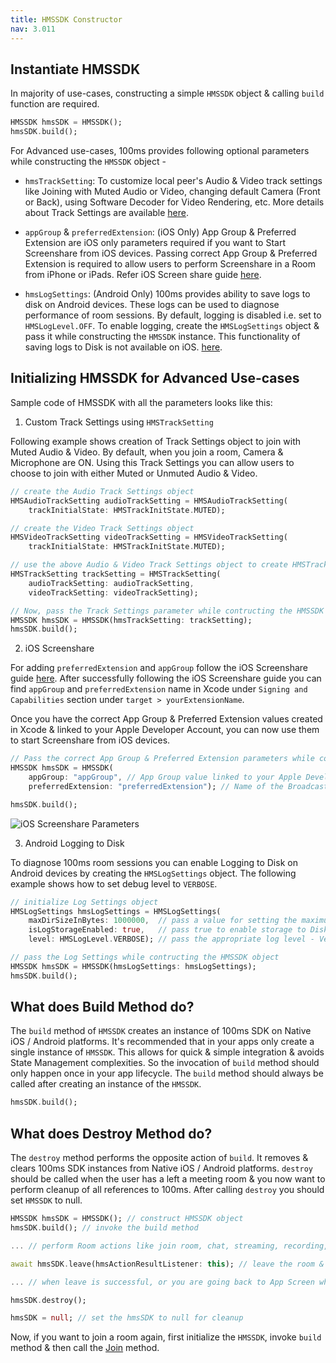 ```yaml
---
title: HMSSDK Constructor
nav: 3.011
---
```


## Instantiate HMSSDK

In majority of use-cases, constructing a simple `HMSSDK` object & calling `build` function are required.

```dart
HMSSDK hmsSDK = HMSSDK();
hmsSDK.build();
```

For Advanced use-cases, 100ms provides following optional parameters while constructing the `HMSSDK` object -

- `hmsTrackSetting`: To customize local peer's Audio & Video track settings like Joining with Muted Audio or Video, changing default Camera (Front or Back), using Software Decoder for Video Rendering, etc. More details about Track Settings are available [here](https://www.100ms.live/docs/flutter/v2/advanced-features/set-track-settings).


- `appGroup` & `preferredExtension`: (iOS Only) App Group & Preferred Extension are iOS only parameters required if you want to Start Screenshare from iOS devices. Passing correct App Group & Preferred Extension is required to allow users to perform Screenshare in a Room from iPhone or iPads. Refer iOS Screen share guide [here](https://www.100ms.live/docs/flutter/v2/features/screen-share#i-os-setup).


- `hmsLogSettings`: (Android Only) 100ms provides ability to save logs to disk on Android devices. These logs can be used to diagnose performance of room sessions. By default, logging is disabled i.e. set to `HMSLogLevel.OFF`. To enable logging, create the `HMSLogSettings` object & pass it while constructing the `HMSSDK` instance. This functionality of saving logs to Disk is not available on iOS. [here](https://www.100ms.live/docs/flutter/v2/features/error-handling#setting-log-levels-in-sdk).



## Initializing HMSSDK for Advanced Use-cases 

Sample code of HMSSDK with all the parameters looks like this:

1. Custom Track Settings using `HMSTrackSetting`

Following example shows creation of Track Settings object to join with Muted Audio & Video. By default, when you join a room, Camera & Microphone are ON. Using this Track Settings you can allow users to choose to join with either Muted or Unmuted Audio & Video.

```dart
// create the Audio Track Settings object
HMSAudioTrackSetting audioTrackSetting = HMSAudioTrackSetting(
    trackInitialState: HMSTrackInitState.MUTED);

// create the Video Track Settings object
HMSVideoTrackSetting videoTrackSetting = HMSVideoTrackSetting(                                
    trackInitialState: HMSTrackInitState.MUTED);

// use the above Audio & Video Track Settings object to create HMSTrackSettings 
HMSTrackSetting trackSetting = HMSTrackSetting(
    audioTrackSetting: audioTrackSetting,
    videoTrackSetting: videoTrackSetting);

// Now, pass the Track Settings parameter while contructing the HMSSDK object
HMSSDK hmsSDK = HMSSDK(hmsTrackSetting: trackSetting);
hmsSDK.build();
```

2. iOS Screenshare

For adding `preferredExtension` and `appGroup` follow the iOS Screenshare guide [here](https://www.100ms.live/docs/flutter/v2/features/screen-share#i-os-setup).
After successfully following the iOS Screenshare guide you can find `appGroup` and `preferredExtension` name in Xcode under `Signing and Capabilities` section under `target > yourExtensionName`. 


Once you have the correct App Group & Preferred Extension values created in Xcode & linked to your Apple Developer Account, you can now use them to start Screenshare from iOS devices.

```dart
// Pass the correct App Group & Preferred Extension parameters while contructing the HMSSDK object
HMSSDK hmsSDK = HMSSDK(
    appGroup: "appGroup", // App Group value linked to your Apple Developer Account
    preferredExtension: "preferredExtension"); // Name of the Broadcast Upload Extension Target created in Xcode

hmsSDK.build();
```


![iOS Screenshare Parameters](/docs/v2/flutter-dart-help.png)


3. Android Logging to Disk

To diagnose 100ms room sessions you can enable Logging to Disk on Android devices by creating the `HMSLogSettings` object.
The following example shows how to set debug level to `VERBOSE`.

```dart
// initialize Log Settings object
HMSLogSettings hmsLogSettings = HMSLogSettings(
    maxDirSizeInBytes: 1000000,  // pass a value for setting the maximum log file size
    isLogStorageEnabled: true,   // pass true to enable storage to Disk
    level: HMSLogLevel.VERBOSE); // pass the appropriate log level - Verbose, Warn or Error

// pass the Log Settings while contructing the HMSSDK object
HMSSDK hmsSDK = HMSSDK(hmsLogSettings: hmsLogSettings);
hmsSDK.build();
```


## What does Build Method do?

The `build` method of `HMSSDK` creates an instance of 100ms SDK on Native iOS / Android platforms. It's recommended that in your apps only create a single instance of `HMSSDK`. This allows for quick & simple integration & avoids State Management complexities. So the invocation of `build` method should only happen once in your app lifecycle. The `build` method should always be called after creating an instance of the `HMSSDK`.

```dart
hmsSDK.build();
```

## What does Destroy Method do?

The `destroy` method performs the opposite action of `build`. It removes & clears 100ms SDK instances from Native iOS / Android platforms. `destroy` should be called when the user has a left a meeting room & you now want to perform cleanup of all references to 100ms. After calling `destroy` you should set `HMSSDK` to null.

```dart
HMSSDK hmsSDK = HMSSDK(); // construct HMSSDK object
hmsSDK.build(); // invoke the build method 

... // perform Room actions like join room, chat, streaming, recording, screenshare, etc

await hmsSDK.leave(hmsActionResultListener: this); // leave the room & attach a listener to check if leave was successful or not

... // when leave is successful, or you are going back to App Screen where 100ms Rooms are not required, invoke destroy method

hmsSDK.destroy(); 

hmsSDK = null; // set the hmsSDK to null for cleanup
```

Now, if you want to join a room again, first initialize the `HMSSDK`, invoke `build` method & then call the [Join](https://www.100ms.live/docs/flutter/v2/features/join) method.

